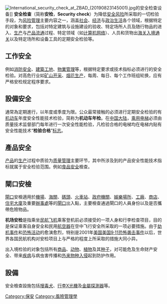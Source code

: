 {{expert|time=2018-12-20T08:18:54+00:00}}
{{unreferenced|time=2018-12-20T08:18:54+00:00}}
[[File:International_security_check_at_ZBAD_(20190823145001).jpg|thumb]]的安全检查设备]]
'''安全检查'''（简称'''安检'''，'''Security check'''）为降低[[公共安全|安全]][[风险|风险]]所采取的一切检验手段，为[[风险管理|风险管理]]主要内容之一，涵盖[[社会|社会]]、[[经济|经济]]与[[政治|政治]][[生活|生活]]各个领域，根据特定的对象和要求，包括对特定建筑与设施建设的验收、特定场所人员及随行物品的进入、[[生产|生产]]与[[产品|产品]][[流通|流通]]过程、特定领域（如[[计算机网络|计算机网络]]）、人员和货物出[[海关|海关入境通关]]以及特定场所和设备工具的定期安全检验等。

==工作安全==
例如[[消防安全|消防安全]]、[[建築工地|建築工地]]、[[物業管理|物業管理]]等，根据特定要求或技术指标必须进行的安全检验。对高危行业如[[采矿业|矿山开采]]、[[花炮|烟花]][[生产|生产]]，每周、每日、每个工作班组轮换，应有严格安检规定程序要求。

==設備安全==
通常為定期進行，以年度或季度为限。公众最常接触的必须进行定期安全检验的有[[机动车|机动车]]年度安全性能技术检验，简称为'''机动车年检'''。在[[中国大陆|中国大陆]]，[[乘客|乘用]][[升降机|电梯]]必须由质量技术监督部门每年进行一次安全性能检验，凡检验合格的电梯均在电梯内贴有安全性能技术“'''检验合格'''”[[标志|标志]]。

==產品安全==
[[产品|产品]]的[[生产|生产]]过程中质验为[[品質管理|质量管理]]主要环节，其中所涉及到的产品安全性能技术指标就属于安全检验范围。例如[[食品安全|食品安全]]檢查。

==閘口安檢==
[[閘口|閘口]]安檢適用於[[機場|機場]]、[[海關|海關]]、[[碼頭|碼頭]]、[[火車站|火車站]]、[[政府機關|政府機關]]、[[賭場|娛樂場所]]、[[工廠|工廠]]、[[商店|商店]]、[[住宅|住宅]][[大廈|大廈]]及重要[[辦事處|辦事處]]等的[[閘口|閘口]]出入點，主要檢查通過閘口的人員身份以及是否攜帶危險物品。

'''机场安检'''是指乘坐[[民用航空|民航]][[飞机|飞机]]乘客登机前必须接受的一项人身和行李检查项目，目的是保证乘客自身安全和民用[[航空器|航空器]]在空中飞行安全所采取的一项必要措施。由于[[劫机|劫机事件]]和[[恐怖活动|恐怖活动]]的愈演愈烈，特别是2001年[[美国|美国]][[九一一袭击事件|美国9·11恐怖袭击事件]]以后，世界各国民航机构对安检项目上与严格的程度上所采取的措施大同小异。

出入境检验的对象包括所有[[商品|商品]]、[[动物|动物]]、[[植物|植物]]及其[[种子|种子]]，对可能危及生命财产安全、带来[[疾病|疾病]]与病虫害传播和[[外來物種|外来物种]][[入侵物种|入侵]]起到防护作用。

==設備==
安全檢查設施包括[[搜毒犬|搜毒犬]]、[[行李|行李]][[X光機|X光機]]及[[金屬探測器|金屬探測器]]等。


[[Category:保安|Category:保安]]
[[Category:風險管理學|Category:風險管理學]]